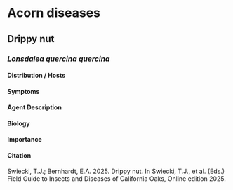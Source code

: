 # Acorn diseases {#Acorndis}

## Drippy nut {-}

### *Lonsdalea quercina quercina* {#Drippynut .unnumbered}


#### Distribution / Hosts {-}



#### Symptoms {-}



#### Agent Description {-}



#### Biology {-}



#### Importance {-}



#### Citation {-}

Swiecki, T.J.; Bernhardt, E.A. 2025. Drippy nut. In Swiecki, T.J., et al. (Eds.) Field Guide to Insects and Diseases of California Oaks, Online edition 2025.
